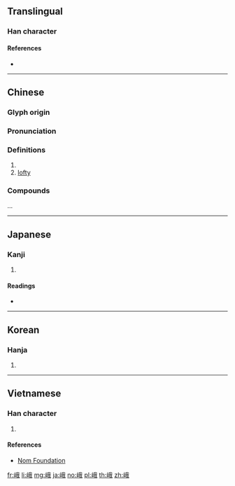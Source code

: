 {{character info/new}}
{{also|峩}}
==Translingual==

===Han character===
{{Han char|rn=46|rad=山|as=07|sn=10|four=23750|canj=UHQI|ids=⿰山我}}

====References====
* {{Han ref|kx=0311.090|dkj=08071|dj=0611.150|hdz=10774.150|uh=5CE8|ud=23784|bh=AE6F|bd=44655}}

----

==Chinese==
{{zh-forms}}

===Glyph origin===
{{Han etym}}

===Pronunciation===
{{zh-pron
|m=é
|c=ngo4
|mc=
|oc=y
|cat=
}}

===Definitions===
{{zh-hanzi}}

# {{zh-short|峨嵋}}
# [[lofty]]

===Compounds===
...

----

==Japanese==

===Kanji===
{{ja-kanji|grade=|rs=山07}}

# {{defn|lang=ja|sort=山07}}

====Readings====
* {{ja-readings|on=[[が]] (ga)|kun=[[たかね]] (takane), [[いかめしい]] (ikameshii)}}

----

==Korean==

===Hanja===
{{ko-hanja|hangeul=아|rv=a|mr=a}}

# {{defn|lang=ko|sort=山07}}

----

==Vietnamese==

===Han character===
{{vi-readings|rs=山07|hanviet=nga}}

# {{defn|lang=vi|sort=山07}}

====References====
* [http://nomfoundation.org/common/nom_details.php?codepoint=5ce8 Nom Foundation]

[[fr:峨]]
[[li:峨]]
[[mg:峨]]
[[ja:峨]]
[[no:峨]]
[[pl:峨]]
[[th:峨]]
[[zh:峨]]